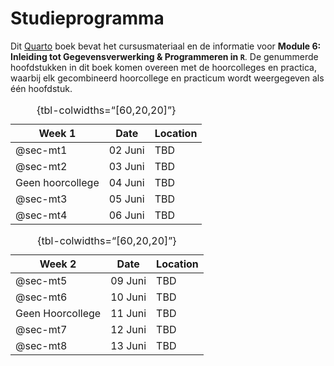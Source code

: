 # Studieprogramma {.unnumbered}

Dit [Quarto](https://quarto.org) boek bevat het cursusmateriaal en de informatie voor **Module 6: Inleiding tot Gegevensverwerking & Programmeren in `R`**. De genummerde hoofdstukken in dit boek komen overeen met de hoorcolleges en practica, waarbij elk gecombineerd hoorcollege en practicum wordt weergegeven als één hoofdstuk.

| Week 1                 | Date   | Location         |
|------------------------|--------|------------------|
| @sec-mt1               | 02 Juni  |  TBD    |
| @sec-mt2               | 03 Juni  |  TBD      |
| Geen hoorcollege       | 04 Juni  |  TBD      |
| @sec-mt3               | 05 Juni  |  TBD      |
| @sec-mt4               | 06 Juni  |  TBD      |

: {tbl-colwidths="[60,20,20]"}

| Week 2                 | Date   | Location         |
|------------------------|--------|------------------|
| @sec-mt5               | 09 Juni  |  TBD      |
| @sec-mt6               | 10 Juni  |  TBD      |
| Geen Hoorcollege       | 11 Juni  |  TBD      |
| @sec-mt7               | 12 Juni  |  TBD      |
| @sec-mt8               | 13 Juni  |  TBD      |

: {tbl-colwidths="[60,20,20]"}

